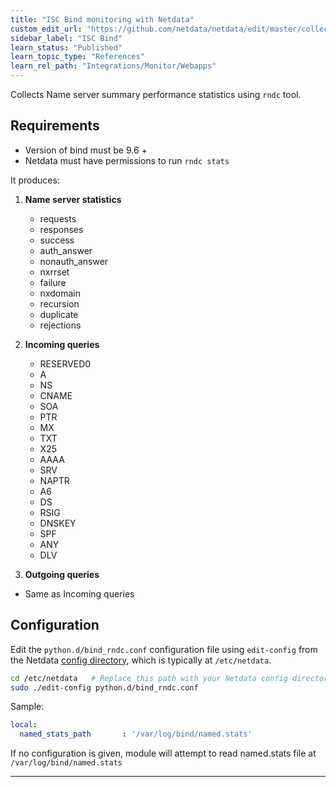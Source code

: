 ```yaml
---
title: "ISC Bind monitoring with Netdata"
custom_edit_url: "https://github.com/netdata/netdata/edit/master/collectors/python.d.plugin/bind_rndc/README.md"
sidebar_label: "ISC Bind"
learn_status: "Published"
learn_topic_type: "References"
learn_rel_path: "Integrations/Monitor/Webapps"
---
```



Collects Name server summary performance statistics using `rndc` tool.

## Requirements

-   Version of bind must be 9.6 +
-   Netdata must have permissions to run `rndc stats`

It produces:

1.  **Name server statistics**

    -   requests
    -   responses
    -   success
    -   auth_answer
    -   nonauth_answer
    -   nxrrset
    -   failure
    -   nxdomain
    -   recursion
    -   duplicate
    -   rejections

2.  **Incoming queries**

    -   RESERVED0
    -   A
    -   NS
    -   CNAME
    -   SOA
    -   PTR
    -   MX
    -   TXT
    -   X25
    -   AAAA
    -   SRV
    -   NAPTR
    -   A6
    -   DS
    -   RSIG
    -   DNSKEY
    -   SPF
    -   ANY
    -   DLV

3.  **Outgoing queries**

-   Same as Incoming queries

## Configuration

Edit the `python.d/bind_rndc.conf` configuration file using `edit-config` from the Netdata [config
directory](https://github.com/netdata/netdata/blob/master/docs/configure/nodes.md), which is typically at `/etc/netdata`.

```bash
cd /etc/netdata   # Replace this path with your Netdata config directory, if different
sudo ./edit-config python.d/bind_rndc.conf
```

Sample:

```yaml
local:
  named_stats_path       : '/var/log/bind/named.stats'
```

If no configuration is given, module will attempt to read named.stats file  at `/var/log/bind/named.stats`

---


